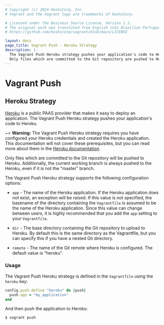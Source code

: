```yaml
---
# Copyright (c) 2024 HashiCorp, Inc.
# Vagrant and the Vagrant logo are trademarks of HashiCorp.

# Licensed under the Business Source License, Version 1.1.
# The original work was translated from English into Brazilian Portuguese.
# https://github.com/hashicorp/vagrant/blob/main/LICENSE

layout: docs
page_title: Vagrant Push - Heroku Strategy
description: |-
  The Vagrant Push Heroku strategy pushes your application's code to Heroku.
  Only files which are committed to the Git repository are pushed to Heroku.
---
```


# Vagrant Push

## Heroku Strategy

[Heroku][] is a public PAAS provider that makes it easy to deploy an
application. The Vagrant Push Heroku strategy pushes your application's code to
Heroku.

~> **Warning:** The Vagrant Push Heroku strategy requires you
have configured your Heroku credentials and created the Heroku application.
This documentation will not cover these prerequisites, but you can read more
about them in the [Heroku documentation](https://devcenter.heroku.com).

Only files which are committed to the Git repository will be pushed to Heroku.
Additionally, the current working branch is always pushed to the Heroku, even if
it is not the "master" branch.

The Vagrant Push Heroku strategy supports the following configuration options:

- `app` - The name of the Heroku application. If the Heroku application does not
  exist, an exception will be raised. If this value is not specified, the
  basename of the directory containing the `Vagrantfile` is assumed to be the
  name of the Heroku application. Since this value can change between users, it
  is highly recommended that you add the `app` setting to your `Vagrantfile`.

- `dir` - The base directory containing the Git repository to upload to Heroku.
  By default this is the same directory as the Vagrantfile, but you can specify
  this if you have a nested Git directory.

- `remote` - The name of the Git remote where Heroku is configured. The default
  value is "heroku".

### Usage

The Vagrant Push Heroku strategy is defined in the `Vagrantfile` using the
`heroku` key:

```ruby
config.push.define "heroku" do |push|
  push.app = "my_application"
end
```

And then push the application to Heroku:

```shell-session
$ vagrant push
```

[heroku]: https://heroku.com/ 'Heroku'
